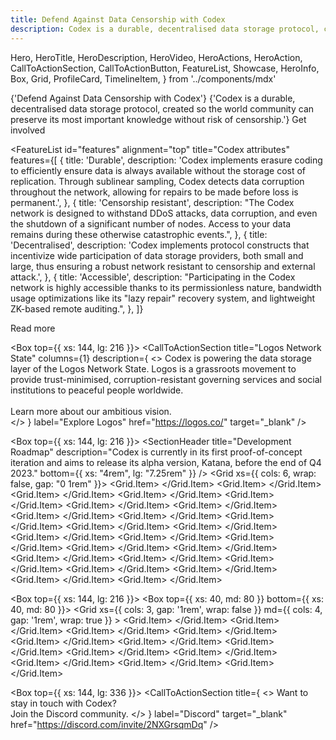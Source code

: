 ```yaml
---
title: Defend Against Data Censorship with Codex
description: Codex is a durable, decentralised data storage protocol, created so the world community can preserve its most important knowledge without risk of censorship.
---
```


  Hero,
  HeroTitle,
  HeroDescription,
  HeroVideo,
  HeroActions,
  HeroAction,
  CallToActionSection,
  CallToActionButton,
  FeatureList,
  Showcase,
  HeroInfo,
  Box,
  Grid,
  ProfileCard,
  TimelineItem,
} from '../components/mdx'

<Hero size="large">
  <HeroInfo>
    <HeroTitle>
      {'Defend Against Data Censorship with Codex'}
    </HeroTitle>
    <HeroDescription>
      {'Codex is a durable, decentralised data storage protocol, created so the world community can preserve its most important knowledge without risk of censorship.'} 
    </HeroDescription>
    <HeroActions>
      <HeroAction href="https://discord.gg/2NXGrsqmDq" target="_blank">
        Get involved
      </HeroAction>
    </HeroActions>
  </HeroInfo>
  <HeroVideo
    placeholderSrc="/hero/atlas02-1080x1080-placeholder.png"
    mobile={{ height: "100%", minHeight: "80vh" }}
  >
    <source src="/hero/atlas02-2048x2048-24fps-1M.mov" type='video/mp4; codecs="hvc1"' />
    <source src="/hero/atlas02-2048x2048-24fps-1M.webm" type="video/webm" />  
  </HeroVideo>
</Hero>

<FeatureList
  id="features"
  alignment="top"
  title="Codex attributes"
  features={[
    {
      title: 'Durable',
      description:
        'Codex implements erasure coding to efficiently ensure data is always available without the storage cost of replication. Through sublinear sampling, Codex detects data corruption throughout the network, allowing for repairs to be made before loss is permanent.',
    },
    {
      title: 'Censorship resistant',
      description:
        "The Codex network is designed to withstand DDoS attacks, data corruption, and even the shutdown of a significant number of nodes. Access to your data remains during these otherwise catastrophic events.",
    },
    {
      title: 'Decentralised',
      description:
        'Codex implements protocol constructs that incentivize wide participation of data storage providers, both small and large, thus ensuring a robust network resistant to censorship and external attack.',
    },
    {
      title: 'Accessible',
      description:
        "Participating in the Codex network is highly accessible thanks to its permissionless nature, bandwidth usage optimizations like its \"lazy repair\" recovery system, and lightweight ZK-based remote auditing.",
    },
  ]}
>
  <CallToActionButton variant="outlined" href="/about">
    Read more
  </CallToActionButton>
</FeatureList>

<Box top={{ xs: 144, lg: 216 }}>
  <CallToActionSection
    title="Logos Network State"
    columns={1}
    description={
      <>
        Codex is powering the data storage layer of the Logos Network State. Logos is a grassroots movement to provide trust-minimised, corruption-resistant governing services and social institutions to peaceful people worldwide.
        <br/>
        <br/>
        Learn more about our ambitious vision.  
      </>
    }
    label="Explore Logos"
    href="https://logos.co/"
    target="_blank"
  />
</Box>

<Box top={{ xs: 144, lg: 216 }}>
  <SectionHeader
    title="Development Roadmap"
    description="Codex is currently in its first proof-of-concept iteration and aims to release its alpha version, Katana, before the end of Q4 2023."
    bottom={{ xs: "4rem", lg: "7.25rem" }}
  />
  <Grid xs={{ cols: 6, wrap: false, gap: "0 1rem" }}>
    <Grid.Item>
      <TimelineItem
        index={0}
        period="2021"
        borderStyle="solid"
        description="Codex project begins"
      />
    </Grid.Item>
    <Grid.Item>
      <TimelineItem
        index={1}
        period="2021"
        borderStyle="solid"
        description="Work on first Client prototype built from Bitswap, IPFS and Nitro"
      />
    </Grid.Item>
    <Grid.Item>
      <TimelineItem
        index={2}
        period="2021"
        borderStyle="solid"
        description="Begin primitive Marketplace v1.0 interactions for pricing block exchanging"
      />
    </Grid.Item>
    <Grid.Item>
      <TimelineItem
        index={3}
        period="2021"
        borderStyle="solid"
        description="Research begins for remote verification and erasure coding methods"
      />
    </Grid.Item>
    <Grid.Item>
      <TimelineItem
        index={4}
        period="2021"
        borderStyle="solid"
        description="Research of Marketplace mechanics in other decentralized storage protocols"
      />
    </Grid.Item>
    <Grid.Item>
      <TimelineItem
        index={5}
        period="2021"
        borderStyle="solid"
        description="PoR and erasure coding modeling and prototyping"
      />
    </Grid.Item>
    <Grid.Item>
      <TimelineItem
        index={6}
        period="2022"
        borderStyle="solid"
        description=" Implementation of PoR and erasure coding into Codex client"
      />
    </Grid.Item>
    <Grid.Item>
      <TimelineItem
        index={7}
        period="2022"
        borderStyle="solid"
        description=" Added first implementation of DHT and discovery v5 methods"
      />
    </Grid.Item>
    <Grid.Item>
      <TimelineItem
        index={8}
        period="2022"
        borderStyle="solid"
        description="REST APIs added to Marketplace for Sales Availability"
      />
    </Grid.Item>
    <Grid.Item>
      <TimelineItem
        index={9}
        period="2022"
        borderStyle="solid"
        description="Demo of first proof of concept Codex client: PoC-1 (Dagger)"
      />
    </Grid.Item>
    <Grid.Item>
      <TimelineItem
        index={10}
        period="2022"
        borderStyle="solid"
        description="Marketplace v2.0 redesign"
      />
    </Grid.Item>
    <Grid.Item>
      <TimelineItem
        index={11}
        period="2022"
        borderStyle="solid"
        description="Research into zkSNARK-based methods of proof aggregation to replace PoR"
      />
    </Grid.Item>
    <Grid.Item>
      <TimelineItem
        index={12}
        period="2022"
        borderStyle="solid"
        description="Marketplace v2.0 redesign"
      />
    </Grid.Item>
    <Grid.Item>
      <TimelineItem
        index={13}
        period="2023"
        borderStyle="solid"
        description="Demo of Codex client PoC-2 (Scimitar)"
      />
    </Grid.Item>
    <Grid.Item>
      <TimelineItem
        index={14}
        period="2023"
        borderStyle="solid"
        description="Research into L2s, systems testing and integration of Marketplace into Client"
      />
    </Grid.Item>
    <Grid.Item>
      <TimelineItem
        index={15}
        period="2023"
        borderStyle="solid"
        description="Demo of third proof of concept Codex client PoC-3 (Longsword): fast erasure coding, Marketplace, ZK remote auditing"
      />
    </Grid.Item>
    <Grid.Item>
      <TimelineItem
        index={16}
        period="2023"
        borderStyle="solid"
        description="Codex MVP Version 1.0 (Katana): fast erasure coding, Marketplace, ZK remote auditing, repair"
      />
    </Grid.Item>
    <Grid.Item>
      <TimelineItem
        index={17}
        period="2024"
        borderStyle="solid"
        description="Develop Codex L2 aggregator node architecture"
      />
    </Grid.Item>
    <Grid.Item>
      <TimelineItem
        index={18}
        period="2024"
        borderStyle="solid"
        description="Research into payment channels and bandwidth incentives"
      />
    </Grid.Item>
    <Grid.Item>
      <TimelineItem
        index={19}
        period="2024"
        borderStyle="solid"
        description="Implementation of incentives: payment channels, bandwidth incentives"
      />
    </Grid.Item>
    <Grid.Item>
      <TimelineItem
        index={20}
        period="2024"
        borderStyle="solid"
        description="Enable repair using remote auditing scheme and incentive mechanisms"
      />
    </Grid.Item>
    <Grid.Item>
      <TimelineItem index={21} period="2025" description="Codex Version 2.0 (Wakizashi)" />
    </Grid.Item>
    <Grid.Item>
      <TimelineItem index={22} period="2025" description="Public mainnet launch" />
    </Grid.Item>
    <Grid.Item>
      <TimelineItem
        index={23}
        period="2025"
        description="Multi-client implementations in Rusn and Go"
        borderStyle="none"
      />
    </Grid.Item>
  </Grid>
</Box>

<Box top={{ xs: 144, lg: 216 }}>
  <CallToActionSection
    title="Team"
    columns={1}
  />
  <Box top={{ xs: 40, md: 80 }} bottom={{ xs: 40, md: 80 }}>
    <Grid
      xs={{ cols: 3, gap: '1rem', wrap: false }}
      md={{ cols: 4, gap: '1rem', wrap: true }}
    >
			<Grid.Item>
				<ProfileCard
        	name='Dimitriy'
        	githubUsername='Dimitriy'
        	githubLink='https://github.com/codex-storage'
        	discordUsername='Dimitriy'
        	discordLink='https://discord.gg/2NXGrsqmDq'
      	/>
      </Grid.Item>
      <Grid.Item>
      	<ProfileCard
        	name='Slava'
        	imgSrc='https://statusim.bamboohr.com/employees/photos/?h=c9028ddcd6da2b7b0aaaf6fabbad7b31'
        	githubUsername='Slava'
        	githubLink='https://github.com/codex-storage'
        	discordUsername='Slava'
        	discordLink='https://discord.gg/2NXGrsqmDq'
      	/>
      </Grid.Item>
      <Grid.Item>
      	<ProfileCard
        	name='Ben'
        	imgSrc='https://statusim.bamboohr.com/employees/photos/?h=a620c567ee3da938757bb0a43eda4ec9'
          	githubUsername='Ben'
        	githubLink='https://github.com/codex-storage'
        	discordUsername='Ben'
        	discordLink='https://discord.gg/2NXGrsqmDq'
      	/>
      </Grid.Item>
      <Grid.Item>
      	<ProfileCard
        	name='Jaremy'
        	imgSrc='https://statusim.bamboohr.com/employees/photos/?h=8f6066f7e4b7517702c86d85f3ad828d'
      	/>
      </Grid.Item>
      <Grid.Item>
      	<ProfileCard
        	name='Tomasz'
        	imgSrc='https://statusim.bamboohr.com/employees/photos/?h=5edf032c2d62576d36090cf09b5939e5'
        	githubUsername='Tomasz'
        	githubLink='https://github.com/codex-storage'
        	discordUsername='Tomasz'
        	discordLink='https://discord.gg/2NXGrsqmDq'
      	/>
      </Grid.Item>
      <Grid.Item>
      	<ProfileCard
        	name='Mark'
        	imgSrc='https://statusim.bamboohr.com/employees/photos/?h=406fd339da77e69aeef5f357ece3ff3d'
      	/>
      </Grid.Item>
      <Grid.Item>
      	<ProfileCard
        	name='Eric'
        	imgSrc='https://statusim.bamboohr.com/employees/photos/?h=4d6fcc7c245ca327414ab4d282b509f2'
        	githubUsername='Eric'
        	githubLink='https://github.com/codex-storage'
      	/>
      </Grid.Item>
      <Grid.Item>
      	<ProfileCard
        	name='Adam'
        	imgSrc='https://statusim.bamboohr.com/employees/photos/?h=4d6fcc7c245ca327414ab4d282b509f2'
        	githubUsername='Adam'
        	githubLink='https://github.com/codex-storage'
      	/>
      </Grid.Item>
      <Grid.Item>
      	<ProfileCard
        	name='Csaba'
        	imgSrc='https://statusim.bamboohr.com/employees/photos/?h=4d6fcc7c245ca327414ab4d282b509f2'
        	githubUsername='Csaba'
        	githubLink='https://github.com/codex-storage'
      	/>
      </Grid.Item>
      <Grid.Item>
      	<ProfileCard
        	name='Leo'
        	imgSrc='https://statusim.bamboohr.com/employees/photos/?h=4d6fcc7c245ca327414ab4d282b509f2'
        	githubUsername='Leo'
        	githubLink='https://github.com/codex-storage'
      	/>
      </Grid.Item>
      <Grid.Item>
      	<ProfileCard
        	name='Balazs'
        	githubUsername='Balazs'
        	githubLink='https://github.com/codex-storage'
      	/>
      </Grid.Item>
      <Grid.Item>
      	<ProfileCard
        	name='Jessie'
        	imgSrc='https://statusim.bamboohr.com/employees/photos/?h=4d6fcc7c245ca327414ab4d282b509f2'
        	githubUsername='Jessie'
        	githubLink='https://github.com/codex-storage'
        	discordUsername='Jessie'
        	discordLink='https://discord.gg/2NXGrsqmDq'
      	/>
      </Grid.Item> 
    </Grid>
  </Box>
</Box>
 
<Box top={{ xs: 144, lg: 336 }}>
  <CallToActionSection
    title={
      <>
        Want to stay in touch with Codex? <br/> 
        Join the Discord community.
      </>
    }
    label="Discord"
    target="_blank"
    href="https://discord.com/invite/2NXGrsqmDq"
  />
</Box>
